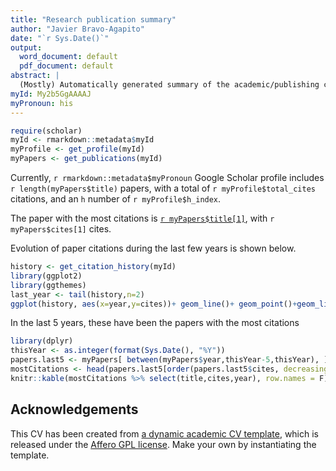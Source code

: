 ```yaml
---
title: "Research publication summary"
author: "Javier Bravo-Agapito"
date: "`r Sys.Date()`"
output:
  word_document: default
  pdf_document: default
abstract: |
  (Mostly) Automatically generated summary of the academic/publishing curriculum.
myId: My2b5GgAAAAJ
myPronoun: his
---
```


```r
require(scholar)
myId <- rmarkdown::metadata$myId
myProfile <- get_profile(myId)
myPapers <- get_publications(myId)

```

Currently, `r rmarkdown::metadata$myPronoun` Google Scholar profile includes `r length(myPapers$title)` papers, with a total of `r myProfile$total_cites` citations, and an `h` number of `r myProfile$h_index`.

The paper with the most citations is [`r myPapers$title[1]`](`r get_article_scholar_url(myId,myPapers$pubid[1])`), with `r myPapers$cites[1]` cites.

Evolution of paper citations during the last few years is shown below.

```r
history <- get_citation_history(myId)
library(ggplot2)
library(ggthemes)
last_year <- tail(history,n=2)
ggplot(history, aes(x=year,y=cites))+ geom_line()+ geom_point()+geom_line(data=last_year, aes(x=year,y=cites,color="Year so far"))+geom_point(data=last_year, aes(x=year,y=cites,color="Year so far"))+theme_tufte()
```

In the last 5 years, these have been the papers with the most citations

```r
library(dplyr)
thisYear <- as.integer(format(Sys.Date(), "%Y"))
papers.last5 <- myPapers[ between(myPapers$year,thisYear-5,thisYear), ]
mostCitations <- head(papers.last5[order(papers.last5$cites, decreasing = T),],5)
knitr::kable(mostCitations %>% select(title,cites,year), row.names = F)
```

## Acknowledgements

This CV has been created from [a dynamic academic CV template](https://github.com/JJ/dynamic-academic-cv-template), which is released under the [Affero GPL license](https://www.gnu.org/licenses/agpl-3.0.en.html). Make your own by instantiating the template.
